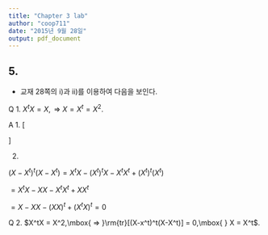 ```yaml
---
title: "Chapter 3 lab"
author: "coop711"
date: "2015년 9월 28일"
output: pdf_document
---
```


## 5. 

* 교재 28쪽의 i)과 ii)를 이용하여 다음을 보인다.

Q 1. $X^tX = X,\mbox{ => }X = X^t = X^2$.

A 1. 
\[
\begin{aligned}
(X-X^2)^t(X-X^2) &= X^tX-(XX)^tX - X^tX^2 + (XX)^t(XX)\\
      &=X^tX-X^tX^tX-X^tXX + X^tX^tXX\\
      &=X^tX-X^tX-XX + XX =0\\
\end{aligned}
\]

2. 

$(X-X^t)^t(X-X^t) = X^tX-(X^t)^tX - X^tX^t + (X^t)^t(X^t)$

$=X^tX-XX-X^tX^t + XX^t$

$=X-XX-(XX)^t+(X^tX)^t =0$

Q 2. $X^tX = X^2,\mbox{ => }\rm{tr}[(X-x^t)^t(X-X^t)] = 0,\mbox{ } X = X^t$.